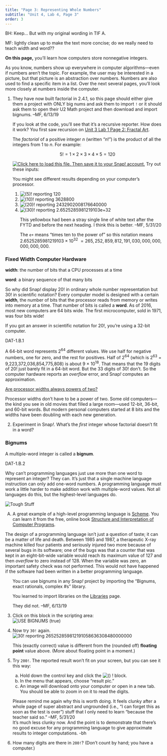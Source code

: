 ```yaml
---
title: "Page 3: Representing Whole Numbers"
subtitle: "Unit 4, Lab 4, Page 3"
order: 3
---
```


::: todo
<p>BH: Keep... But with my original wording in TIF A.</p>

<p>MF: lightly clean up to make the text more concise; do we really need
to teach width and word??</p>
:::

::: learn
<p><strong>On this page,</strong> you'll learn how computers store
nonnegative integers.</p>
:::

<p>As you know, numbers show up everywhere in computer algorithms---even
if numbers aren't the topic. For example, the user may be interested in
a picture, but that picture is an abstraction over numbers. Numbers are
also used to find a specific item in a list. Over the next several
pages, you'll look more closely at numbers inside the computer.</p>

::: {#first .forYouToDo}
<ol>

<li>

::: todo
They have now built factorial in 2.4.1, so this page should either give
them a project with ONLY big nums and ask them to import <code>!</code>
or it should ask them to open their U2 Math project and then download
and import bignums. --MF, 6/13/19
:::

::: sidenote
If you look at the code, you'll see that it's a recursive reporter. How
does it work? You first saw recursion on
<a href="/unit-3/lab-1/2-fractal-art.html" title="Unit 3 Lab 1 Page 2: Fractal Art">Unit
3 Lab 1 Page 2: Fractal Art</a>.
:::

<strong></strong> The <em>factorial</em> of a positive integer $n$ (written "$n!$") is the product of all the integers from 1
to $n$. For example:

$$5! = 1 \times 2 \times 3 \times 4 \times 5 = 120$$

<a class="run" href="/prog/4-internet/U4L4-BigNumbers.xml" target="_blank"><img src="/img/icons/load-save.png" title="Click here to load this file. Then save it to your Snap! account." alt="Click here to load this file. Then save it to your Snap! account." class="inline"/></a>
Try out these inputs:<br />

::: sidenote
You might see different results depending on your computer's processor.
:::

<ol>

<li><img src="/img/4-internet/bang5.png" title="(5)! reporting 120" alt="(5)! reporting 120"/></li>

<li><img src="/img/4-internet/bang10.png" title="(10)! reporting 3628800" alt="(10)! reporting 3628800"/></li>

<li><img src="/img/4-internet/bang20.png" title="(20)! reporting 2432902008176640000" alt="(20)! reporting 2432902008176640000"/></li>

<li><img src="/img/4-internet/bang30.png" title="(30)! reporting 2.6525285981219103e+32" alt="(30)! reporting 2.6525285981219103e+32"/></li>

::: todo
This yellowbox had been a stray single line of white text after the FYTD
and before the next heading. I think this is better. --MF, 5/31/20
:::

::: endnote
The `e+` means "times ten to the power of" so this notation means
$2.6525285981219103 \times 10^{32}$ 
$= 265,252,859,812,191,030,000,000,000,000,000$.
:::

</ol>

</li>

</ol>
:::

<h3>Fixed Width Computer Hardware</h3>

::: vocabBig
<p><strong>width</strong>: the number of bits that a CPU processes at a
time</p>

<p><strong>word</strong>: a binary sequence of that many bits</p>
:::

<p>So why did Snap<em>!</em> display 20! in ordinary whole number
representation but 30! in scientific notation? Every computer model is
designed with a certain<strong> width</strong>, the number of bits that
the processor reads from memory or writes into memory at a time. That
number of bits is called a <strong>word</strong>. As of 2016, most new
computers are 64 bits wide. The first microcomputer, sold in 1971, was
four bits wide!</p>

::: endnote
If you got an answer in scientific notation for 20!, you're using a
32-bit computer.
:::

::: ap-standard
DAT-1.B.1
:::

<p>A 64-bit word represents 2<sup>64</sup> different values. We use half
for negative numbers, one for zero, and the rest for positives. Half of
2<sup>64</sup> (which is 2<sup>63</sup> = 9,223,372,036,854,775,808) is
about 9 × 10<sup>18</sup>. That means that the 19 digits of 20! just
barely fit in a 64-bit word. But the 33 digits of 30! don't. So the
computer hardware reports an <em>overflow</em> error, and Snap<em>!</em>
computes an approximation.</p>

::: endnote
<a href="#hint-power-2" data-bs-toggle="collapse" title="Are processor widths always powers of two?">Are
processor widths always powers of two?</a>

::: {#hint-power-2 .collapse}
Processor widths don't have to be a power of two. Some old
computers---the kind you see in old movies that filled a large
room---used 12-bit, 36-bit, and 60-bit words. But modern personal
computers started at 8 bits and the widths have been doubling with each
new generation.
:::
:::

::: forYouToDo
<ol start="2">

<li>Experiment in Snap<em>!</em>. What's the <em>first</em> integer
whose factorial doesn't fit in a word?</li>

</ol>
:::

<h3>Bignums</h3>

::: sidenote
A multiple-word integer is called a <strong>bignum</strong>.
:::

::: ap-standard
DAT-1.B.2
:::

<p>Why can't programming languages just use more than one word to
represent an integer? They can. It's just that a single machine language
instruction can only add one-word numbers. A programming language must
work a little harder to make addition work with multiple-word values.
Not all languages do this, but the highest-level languages do.</p>

::: takeItFurther
<img src="/img/icons/tough-stuff-mini.png" title="Tough Stuff" alt="Tough Stuff" class="imageRight"/>

<ol type="A">

<li>A great example of a high-level programming language is
<a href="http://groups.csail.mit.edu/mac/projects/scheme/index.html" title="MIT: Scheme" target="_blank">Scheme</a>.
You can learn it from the free, online book
<a href="https://mitpress.mit.edu/sites/default/files/sicp/full-text/book/book.html" title="Structure and Interpretation of Computer Programs" target="_blank">Structure
and Interpretation of Computer Programs</a>.</li>

</ol>
:::

::: takeNote
The design of a programming language isn't just a question of taste; it
can be a matter of life and death. Between 1985 and 1987, a therapeutic
X-ray machine killed four patients and seriously injured two more
because of several bugs in its software; one of the bugs was that a
counter that was kept in an eight-bit-wide variable would reach its
maximum value of 127 and then <em>overflow</em> to zero instead of 128.
When the variable was zero, an important safety check was not performed.
This would not have happened if the software had been written in a
better programming language.
:::

::: forYouToDo
<ol start="3">

::: sidenoteBig
You can use bignums in any Snap<em>!</em> project by importing the
"Bignums, exact rationals, complex #s" library.

::: todo
<p>You learned to import libraries on the
<a href="/unit-6/lab-1/04-software-libraries.html" title="The Software Domain: Libraries">Libraries</a>
page.</p>

They did not. --MF, 6/13/19
:::
:::

<li>Click on this block in the scripting area:<br />
<img src="/img/4-internet/bignums-true.png" title="USE BIGNUMS (true)" alt="USE BIGNUMS (true)" class="indent"/></li>

<li>

Now try <code>30!</code> again.<br />
<img src="/img/4-internet/bang30-bignum.png" title="30! reporting 265252859812191058636308480000000" alt="30! reporting 265252859812191058636308480000000" class="indent"/>

::: endnote
This (exactly correct) value is different from the (rounded off)
<strong>floating point</strong> value above. (More about floating point
in a moment.)
:::

</li>

<li>

Try <code>200!</code>. The reported result won't fit on your screen, but
you can see it this way:

<ol type="a">

<li>Hold down the control key and click the
<img src="/img/4-internet/200-factorial.png" title="() !" alt="() !" class="inline"/>
block.</li>

<li>In the menu that appears, choose "result pic."</li>

<li>An image will download onto your computer or open in a new tab. You
should be able to zoom in on it to read the digits.</li>

</ol>

::: todo
Please remind me again why this is worth doing. It feels clunky after a
whole page of super abstract and ungrounded (i.e., "I can forget this as
soon as the test is over") stuff that I only need to learn "because the
teacher said so." --MF, 5/31/20<br />It's much less clunky now. And the
point is to demonstrate that there's no good excuse for any programming
language to give approximate results to integer computations. -bh
:::

</li>

<li>How many digits are there in <code>200!</code>? (Don't count by
hand; you have a computer.)</li>

</ol>
:::
